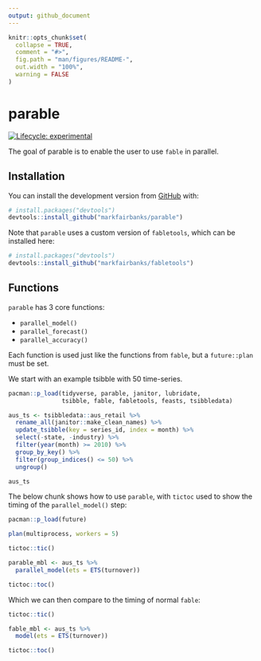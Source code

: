 ```yaml
---
output: github_document
---
```


<!-- README.md is generated from README.Rmd. Please edit that file -->

```r
knitr::opts_chunk$set(
  collapse = TRUE,
  comment = "#>",
  fig.path = "man/figures/README-",
  out.width = "100%",
  warning = FALSE
)
```

# parable

<!-- badges: start -->
[![Lifecycle: experimental](https://img.shields.io/badge/lifecycle-experimental-orange.svg)](https://www.tidyverse.org/lifecycle/#experimental)
<!-- badges: end -->

The goal of parable is to enable the user to use `fable` in parallel.

## Installation

You can install the development version from [GitHub](https://github.com/) with:

``` r
# install.packages("devtools")
devtools::install_github("markfairbanks/parable")
```

Note that `parable` uses a custom version of `fabletools`, which can be installed here:

``` r
# install.packages("devtools")
devtools::install_github("markfairbanks/fabletools")
```

## Functions

`parable` has 3 core functions:

* `parallel_model()`
* `parallel_forecast()`
* `parallel_accuracy()`

Each function is used just like the functions from `fable`, but a `future::plan` must be set.

We start with an example tsibble with 50 time-series.

```r
pacman::p_load(tidyverse, parable, janitor, lubridate,
               tsibble, fable, fabletools, feasts, tsibbledata)

aus_ts <- tsibbledata::aus_retail %>%
  rename_all(janitor::make_clean_names) %>%
  update_tsibble(key = series_id, index = month) %>%
  select(-state, -industry) %>%
  filter(year(month) >= 2010) %>%
  group_by_key() %>%
  filter(group_indices() <= 50) %>%
  ungroup()

aus_ts
```

The below chunk shows how to use `parable`, with `tictoc` used to show the timing of the `parallel_model()` step:

```r
pacman::p_load(future)

plan(multiprocess, workers = 5)

tictoc::tic()

parable_mbl <- aus_ts %>%
  parallel_model(ets = ETS(turnover))

tictoc::toc()
```

Which we can then compare to the timing of normal `fable`:

```r
tictoc::tic()

fable_mbl <- aus_ts %>%
  model(ets = ETS(turnover))

tictoc::toc()
```


